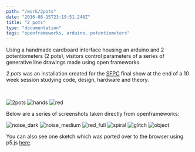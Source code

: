 ```yaml
---
path: "/work/2pots"
date: "2016-08-15T23:19:51.246Z"
title: "2 pots"
type: "documentation"
tags: "openframeworks, arduino, potentiometers"
---
```


Using a handmade cardboard interface housing an arduino and 2 potentiometers (2 pots), visitors control parameters
of a series of generative line drawings made using open frameworks.
          
_2 pots_ was an installation created for the <a href="http://sfpc.io">SFPC</a> final show at the end of
a 10 week session studying code, design, hardware and theory.

&nbsp;

![2pots](img/2pots-cover.jpg)
![hands](img/hands.jpg)
![red](img/red.png)

Below are a series of screenshots taken directly from openframeworks:

![noise_dark](img/noise_dark.png)
![noise_medium](img/noise_medium.png)
![red_full](img/red_full.png)
![spiral](img/spiral.png)
![glitch](img/glitch.png)
![object](img/object.png)
    
You can also see one sketch which was ported over to the browser using p5.js <a href="http://mhfowler.github.io/westbeth-processing/sketches/veragrowth/vera.html">here</a>.
